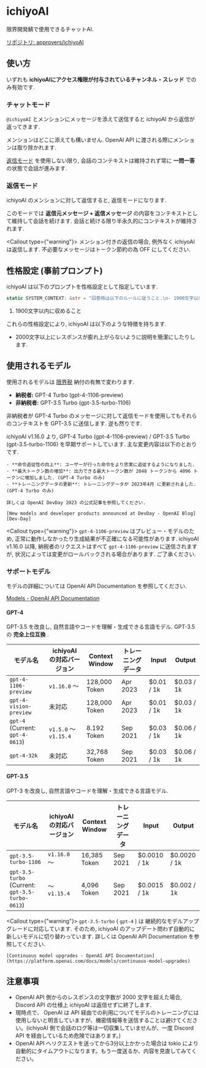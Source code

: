 
# ichiyoAI

限界開発鯖で使用できるチャットAI.

[リポジトリ: approvers/ichiyoAI](https://github.com/approvers/ichiyoAI)

## 使い方

いずれも **ichiyoAIにアクセス権限が付与されているチャンネル・スレッド** でのみ有効です.

### チャットモード

`@ichiyoAI` とメンションにメッセージを添えて送信すると ichiyoAI から返信が返ってきます.

メンションはどこに添えても構いません. OpenAI API に渡される際にメンションは取り除かれます.

[返信モード](#返信モード) を使用しない限り, 会話のコンテキストは維持されず常に **一問一答** の状態で会話が進みます.

### 返信モード

ichiyoAI のメンションに対して返信すると, 返信モードになります.

このモードでは **返信元メッセージ + 返信メッセージ** の内容をコンテキストとして維持して会話を続けます. 会話と続ける限り半永久的にコンテキストが維持されます.

<Callout type={"warning"}>
    メンション付きの返信の場合, 例外なく ichiyoAI は返信します.
    不必要なメッセージはトークン節約の為 OFF にしてください.
</Callout>

## 性格設定 (事前プロンプト)

ichiyoAI は以下のプロンプトを性格設定として指定しています.

```rs
static SYSTEM_CONTEXT: &str = "回答時は以下のルールに従うこと.\n- 1900文字以内に収めること。";
```

1. 1900文字以内に収めること

これらの性格設定により, ichiyoAI は以下のような特徴を持ちます.

- 2000文字以上にレスポンスが膨れ上がらないように説明を簡潔にしたりします.

## 使用されるモデル

使用されるモデルは [限界税](https://github.com/approvers/genkai-tax) 納付の有無で変わります.

- **納税者:** GPT-4 Turbo (gpt-4-1106-preview)
- **非納税者:** GPT-3.5 Turbo (gpt-3.5-turbo-1106)

非納税者が GPT-4 Turbo のメッセージに対して返信モードを使用してもそれらのコンテキストを GPT-3.5 に送信します. 逆も然りです.

<Callout>
    ichiyoAI v1.16.0 より, GPT-4 Turbo (gpt-4-1106-preview) / GPT-3.5 Turbo (gpt-3.5-turbo-1106) を早期サポートしています.
    主な変更内容は以下のとおりです.

    - **命令追従性の向上**: ユーザーが行った命令をより忠実に追従するようになりました.
    - **最大トークン数の増加**: 出力できる最大トークン数が 2048 トークンから 4096 トークンに増加しました. (GPT-4 Turbo のみ)
    - **トレーニングデータの更新**: トレーニングデータが 2023年4月 に更新されました. (GPT-4 Turbo のみ)

    詳しくは OpenAI DevDay 2023 の公式記事を参照してください.

    [New models and developer products announced at DevDay - OpenAI Blog][Dev-Day]
</Callout>

<Callout type={"warning"}>
    `gpt-4-1106-preview` はプレビュー・モデルのため, 正常に動作しなかったり生成結果が不正確になる可能性があります.
    ichiyoAI v1.16.0 以降, 納税者のリクエストはすべて `gpt-4-1106-preview` に送信されますが, 状況によっては変更がロールバックされる場合があります. ご了承ください.
</Callout>

### サポートモデル

モデルの詳細については OpenAI API Documentation を参照してください.

[Models - OpenAI API Documentation](https://platform.openai.com/docs/models)

#### GPT-4

GPT-3.5 を改良し, 自然言語やコードを理解・生成できる言語モデル. GPT-3.5 の **完全上位互換** .

| モデル名 | ichiyoAI の対応バージョン | Context Window | トレーニングデータ | Input | Output |
| --- | --- | --- | --- | --- | --- |
| `gpt-4-1106-preview` | `v1.16.0` 〜 | 128,000 Token | Apr 2023 | $0.01 / 1k | $0.03 / 1k |
| `gpt-4-vision-preview` | 未対応 | 128,000 Token | Apr 2023 | $0.01 / 1k | $0.03 / 1k |
| `gpt-4` (Current: `gpt-4-0613`) | `v1.5.0` 〜 `v1.15.4` | 8.192 Token | Sep 2021 | $0.03 / 1k | $0.06 / 1k |
| `gpt-4-32k` | 未対応 | 32,768 Token | Sep 2021 | $0.03 / 1k | $0.06 / 1k |

#### GPT-3.5

GPT-3 を改良し, 自然言語やコードを理解・生成できる言語モデル.

| モデル名 | ichiyoAI の対応バージョン | Context Window | トレーニングデータ | Input | Output |
| --- | --- | --- | --- | --- | --- |
| `gpt-3.5-turbo-1106` | `v1.16.0` 〜 | 16,385 Token | Sep 2021 | $0.0010 / 1k | $0.0020 / 1k |
| `gpt-3.5-turbo` (Current: `gpt-3.5-turbo-0613`) | 〜 `v1.15.4` | 4,096 Token | Sep 2021 | $0.0015 / 1k | $0.002 / 1k |

<Callout type={"warning"}>
    `gpt-3.5-turbo` ( `gpt-4` ) は 継続的なモデルアップグレードに対応しています.
    そのため, ichiyoAI のアップデート問わず自動的に新しいモデルに切り替わっています. 詳しくは OpenAI API Documentation を参照してください.

    [Continuous model upgrades - OpenAI API Documentation](https://platform.openai.com/docs/models/continuous-model-upgrades)
</Callout>

## 注意事項

- OpenAI API 側からのレスポンスの文字数が 2000 文字を超えた場合, Discord API の仕様上 ichiyoAI は返信せずに終了します.
- 現時点で、 OpenAI は API 経由での利用についてモデルのトレーニングには使用しないと明言していますが、機密情報等を送信することは避けてください。(ichiyoAI 側で会話のログ等は一切収集していませんが、一度 Discord API を経由しているため危険ではあります。)
- OpenAI API へリクエストを送ってから3分以上かかった場合は tokio により自動的にタイムアウトになります。もう一度送るか、内容を見直してみてください。

[Dev-Day]: https://openai.com/blog/new-models-and-developer-products-announced-at-devday
